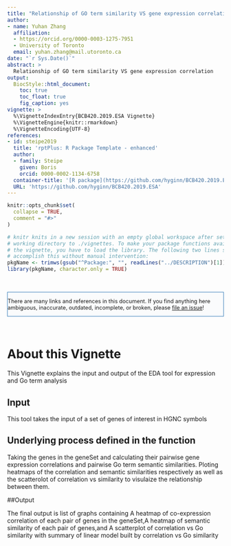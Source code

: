 ```yaml
---
title: "Relationship of GO term similarity VS gene expression correlation"
author:
- name: Yuhan Zhang
  affiliation: 
  - https://orcid.org/0000-0003-1275-7951
  - University of Toronto
  email: yuhan.zhang@mail.utoronto.ca
date: "`r Sys.Date()`"
abstract: >
  Relationship of GO term similarity VS gene expression correlation
output:
  BiocStyle::html_document:
    toc: true
    toc_float: true
    fig_caption: yes
vignette: >
  %\VignetteIndexEntry{BCB420.2019.ESA Vignette}
  %\VignetteEngine{knitr::rmarkdown}
  %\VignetteEncoding{UTF-8}
references:
- id: steipe2019
  title: 'rptPlus: R Package Template - enhanced'
  author:
  - family: Steipe
    given: Boris
    orcid: 0000-0002-1134-6758
  container-title: '[R package](https://github.com/hyginn/BCB420.2019.ESA)'
  URL: 'https://github.com/hyginn/BCB420.2019.ESA'
---
```


<!--- this inline style supports diff-like highlighting -->
<style>
  .add {
    color: #22863a;
    background-color: #f0fff4;
  }
  .del {
    color: #b31d28;
    background-color: #ffeef0;
  }
</style>


```r
knitr::opts_chunk$set(
  collapse = TRUE,
  comment = "#>"
)

# knitr knits in a new session with an empty global workspace after setting its
# working directory to ./vignettes. To make your package functions available in
# the vignette, you have to load the library. The following two lines should
# accomplish this without manual intervention:
pkgName <- trimws(gsub("^Package:", "", readLines("../DESCRIPTION")[1]))
library(pkgName, character.only = TRUE)

```

&nbsp;

<div style="font-size:90%;border:solid 1px #337ab7;background-color:#FAFBFC;margin-right:0px;">
There are many links and references in this document. If you find anything here
ambiguous, inaccurate, outdated, incomplete, or broken, please
[file an issue](https://github.com/hyginn/BCB420.2019.ESA/issues)!
</div>

&nbsp;

# About this Vignette

This Vignette explains the input and output of the EDA tool for expression and Go term analysis

## Input 

This tool takes the input of a set of genes of interest in HGNC symbols

## Underlying process defined in the function 

Taking the genes in the geneSet and calculating their pairwise gene expression correlations and pairwise Go term semantic similarities.
Ploting heatmaps of the correlation and semantic similarities respectively as well as the scatterolot of correlation vs similarity to visulaize the relationship between them.

##Output 

The final output is list of graphs containing A heatmap of co-expression correlation of each pair of genes in the geneSet,A heatmap of semantic similarity of each pair of genes,and A scatterplot of correlation vs Go similarity with summary of linear model built by correlation vs Go similarity



<!-- End -->
